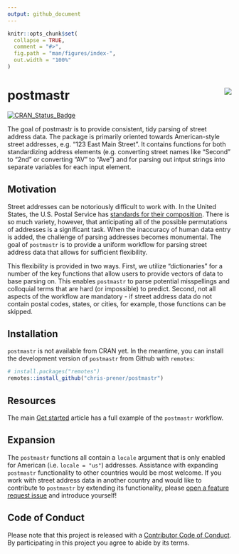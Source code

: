```yaml
---
output: github_document
---
```


```r
knitr::opts_chunk$set(
  collapse = TRUE,
  comment = "#>",
  fig.path = "man/figures/index-",
  out.width = "100%"
)
```

# postmastr <img src="man/figures/logo.png" align="right" />

[![CRAN_Status_Badge](http://www.r-pkg.org/badges/version/postmastr)](https://cran.r-project.org/package=postmastr)

The goal of postmastr is to provide consistent, tidy parsing of street address data. The package is primarily oriented towards American-style street addresses, e.g. "123 East Main Street". It contains functions for both standardizing address elements (e.g. converting street names like "Second" to "2nd" or converting "AV" to "Ave") and for parsing out intput strings into separate variables for each input element.

## Motivation
Street addresses can be notoriously difficult to work with. In the United States, the U.S. Postal Service has [standards for their composition](https://pe.usps.com/text/pub28/welcome.htm). There is so much variety, however, that anticipating all of the possible permutations of addresses is a significant task. When the inaccuracy of human data entry is added, the challenge of parsing addresses becomes monumental. The goal of `postmastr` is to provide a uniform workflow for parsing street address data that allows for sufficient flexibility.

This flexibility is provided in two ways. First, we utilize "dictionaries" for a number of the key functions that allow users to provide vectors of data to base parsing on. This enables `postmastr` to parse potential misspellings and colloquial terms that are hard (or impossible) to predict. Second, not all aspects of the workflow are mandatory - if street address data do not contain postal codes, states, or cities, for example, those functions can be skipped.

## Installation
`postmastr` is not available from CRAN yet. In the meantime, you can install the development version of `postmastr` from Github with `remotes`:

```r
# install.packages("remotes")
remotes::install_github("chris-prener/postmastr")
```

## Resources
The main [Get started](articles/postmastr.html) article has a full example of the `postmastr` workflow.

## Expansion
The `postmastr` functions all contain a `locale` argument that is only enabled for American (i.e. `locale = "us"`) addresses. Assistance with expanding `postmastr` functionality to other countries would be most welcome. If you work with street address data in another country and would like to contribute to `postmastr` by extending its functionality, please [open a feature request issue](https://github.com/slu-openGIS/postmastr/issues/new/choose) and introduce yourself!

## Code of Conduct
Please note that this project is released with a [Contributor Code of Conduct](CONDUCT.md). By participating in this project you agree to abide by its terms.
